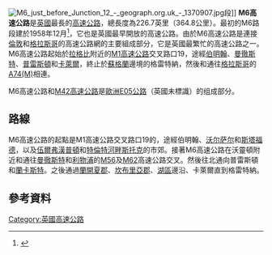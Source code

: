 {{infobox road2
|country=GBR
|type=M
|route=6
|length_mi=232.2
|direction_a=南
|terminus_a={{link-en|卡芙羅普|Catthorpe}} <br><small>{{coord|52.400442|N|1.175215|W|dim:4000_region:GB|display=inline|name=M6, southern terminus}}</small>
|counties=[[莱斯特郡|莱斯特郡]]、[[華威郡|華威郡]]、[[西米德蘭茲郡|西米德蘭茲郡]]、[[斯塔福德郡|斯塔福德郡]]、[[柴郡|柴郡]]、[[默西賽德郡|默西賽德郡]]、[[大曼徹斯特郡|大曼徹斯特郡]]、[[蘭開夏|蘭開夏]]、[[坎布里亞郡|坎布里亞郡]]
|destinations=[[拉格比|拉格比]]<br>[[考文垂|考文垂]]<br>[[伯明翰|伯明翰]]<br>[[沃爾索爾|沃爾索爾]]<br>[[伍爾弗漢普頓|伍爾弗漢普頓]]<br>[[坎諾克|坎諾克]]<br>[[斯塔福德|斯塔福德]]<br>[[特倫特河畔斯托克|特倫特河畔斯托克]]<br>[[紐卡斯爾安德萊姆|紐卡斯爾安德萊姆]]<br>[[克魯|克魯]]<br>[[沃灵顿|沃灵顿]]<br>[[威根|威根]]<br>[[普雷斯顿|普雷斯顿]]<br>[[蘭卡斯特_(蘭開夏郡)|蘭卡斯特 (蘭開夏郡)]]<br>[[肯德爾|肯德爾]]<br>[[彭里斯_(坎布里亚郡)|彭里斯 (坎布里亚郡)]]<br>[[卡萊爾|卡萊爾]]
|direction_b=北
|terminus_b=[[格雷特纳_(苏格兰)|格雷特纳 (苏格兰)]] <br><small>{{coord|54.996672|N|3.055336|W|dim:4000_region:GB|display=inline|name=M6, northern terminus}}</small>
|established=1958年
|history=1958年启用<br>2008年完工
|junction=[[File:UK-Motorway-M1.svg|1000x20px]]<br/>[[英國M1高速公路|M1高速公路]]<br/>[[File:Junction_2.svg|1000x20px]] [[File:UK-Motorway-M69.svg|1000x20px]]<br/>J2 → {{tsl|en|M69 motorway||M69高速公路}}<br/>[[File:Junction_3a.svg|1000x20px]] [[File:UK-Motorway-M6_Toll.svg|1000x20px]]<br/>J3a → {{tsl|en|M6 Toll||M6收费站}}<br/>[[File:Junction_4.svg|1000x20px]] [[File:UK-Motorway-M42.svg|1000x20px]]<br/>J4 → {{tsl|en|M42 motorway||M42高速公路}}<br/>[[File:Junction_4a.svg|1000x20px]] [[File:UK-Motorway-M42.svg|1000x20px]]<br/>J4a → {{tsl|en|M42 motorway||M42高速公路}}<br/>[[File:Junction_6.svg|1000x20px]] [[File:UK-Motorway-A38_(M).svg|1000x20px]]<br/>J6 → {{tsl|en|A38(M) motorway||A38(M)高速公路}}<br/>[[File:Junction_8.svg|1000x20px]] [[File:UK-Motorway-M5.svg|1000x20px]]<br/>J8 → {{tsl|en|M5 motorway||M5高速公路}}<br/>[[File:Junction_10a.svg|1000x20px]] [[File:UK-Motorway-M54.svg|1000x20px]]<br/>J10a → {{tsl|en|M54 motorway||M54 高速公路}}<br/>[[File:Junction_11a.svg|1000x20px]] [[File:UK-Motorway-M6_Toll.svg|1000x20px]]<br/>J11a → {{tsl|en|M6 Toll||M6收费站}}<br/>[[File:Junction_20.svg|1000x20px]] [[File:UK-Motorway-M56.svg|1000x20px]]<br/>J20 → {{tsl|en|M56 motorway||M56 高速公路}}<br/>[[File:Junction_21a.svg|1000x20px]] [[File:UK-Motorway-M62.svg|1000x20px]]<br/>J21a → [[英國M62高速公路|M62高速公路]]<br/>[[File:Junction_26.svg|1000x20px]] [[File:UK-Motorway-M58.svg|1000x20px]]<br/>J26 → {{tsl|en|M58 motorway||M58高速公路}}<br/>[[File:Junction_29.svg|1000x20px]] [[File:UK-Motorway-M65.svg|1000x20px]]<br/>J29 → {{tsl|en|M65 motorway||M65高速公路}}<br/>[[File:Junction_30.svg|1000x20px]] [[File:UK-Motorway-M61.svg|1000x20px]]<br/>J30 → [[英國M61高速公路|M61高速公路]]<br/>[[File:Junction_32.svg|1000x20px]] [[File:UK-Motorway-M55.svg|1000x20px]]<br/>J32 → {{tsl|en|M55 motorway||M55高速公路}}<br/>[[File:Junction_35.svg|1000x20px]] [[File:UK-Motorway-A601_(M).svg|1000x20px]]<br/>J35 → {{tsl|en|A601(M) motorway||A601(M)高速公路}}<br>[[File:Junction_45.svg|1000x20px]] [[File:UK-Motorway-A74_(M).svg|1000x20px]]<br/>J45 → {{tsl|en|A74(M) motorway||A74(M)高速公路}}
|e-road={{BAB-E|05}}、{{BAB-E|18}}、{{BAB-E|22}}和{{BAB-E|24}}
|map=M6 motorway (Great Britain) map.svg
|maint={{tsl|en|Highways England||Highways England}}
|photo=Spaghetti-Junction-Crop.jpg
|photo_notes=[[格瑞夫里山立交桥|格瑞夫里山立交桥]]，常被称为“意大利面立交桥”
|previous_type= M
|previous_route= 5
|next_type= M
|next_route= 6 Toll
}}
[[File:M6_just_before_Junction_12_-_geograph.org.uk_-_1370907.jpg|thumb]]段]]
'''M6高速公路'''是[[英國|英國]]最長的[[高速公路|高速公路]]，總長度為226.7英里（364.8公里）。最初的M6路段建於1958年12月<ref>{{cite web|url=http://www.cbrd.co.uk/histories/openingbooklets/pdf/prestonbypass.pdf|title=Preston Bypass Opening (Booklet)|publisher=CBRD|accessdate=2009-11-18|format=pdf|language=en|deadurl=yes|archiveurl=https://web.archive.org/web/20080229185452/http://www.cbrd.co.uk/histories/openingbooklets/pdf/prestonbypass.pdf|archivedate=2008-02-29}}</ref>，它也是英國最早開放的高速公路。由於M6高速公路是連接[[倫敦|倫敦]]和[[格拉斯哥|格拉斯哥]]的高速公路網的主要組成部分，它是英國最繁忙的高速公路之一。M6高速公路起始於[[拉格比|拉格比]]附近的[[M1高速公路_(英格蘭)|M1高速公路]]交叉路口19，途經[[伯明翰|伯明翰]]、[[曼徹斯特|曼徹斯特]]、[[普雷斯頓|普雷斯頓]]和[[卡萊爾|卡萊爾]]，終止於[[蘇格蘭|蘇格蘭]]邊境的格雷特納，然後和通往[[格拉斯哥|格拉斯哥]]的[[英國A74(M)和M74高速公路|A74(M)]]相連。

M6高速公路和[[英國M42高速公路|M42高速公路]]是[[歐洲E05公路|歐洲E05公路]]（英國未標識）的组成部分。

==路線==
M6高速公路的起點是M1高速公路交叉路口19的{{link-en|卡芙羅普|Catthorpe}}，途經伯明翰、[[沃尔萨尔|沃尔萨尔]]和[[斯塔福德|斯塔福德]]，以及[[伍爾弗漢普頓|伍爾弗漢普頓]]和[[特倫特河畔斯托克|特倫特河畔斯托克]]的市郊。接著M6高速公路在沃靈頓附近和通往[[曼徹斯特|曼徹斯特]]和[[利物浦|利物浦]]的[[英國M56高速公路|M56]]及[[英國M62高速公路|M62]]高速公路交叉。然後往北通向普雷斯頓和[[蘭卡斯特|蘭卡斯特]]。之後通過[[蘭開夏郡|蘭開夏郡]]、[[坎布里亞郡|坎布里亞郡]]、[[湖區|湖區]]邊沿、卡萊爾直到格雷特納。

==參考資料==
{{Reflist}}
{{UK motorways}}

[[Category:英國高速公路|Category:英國高速公路]]